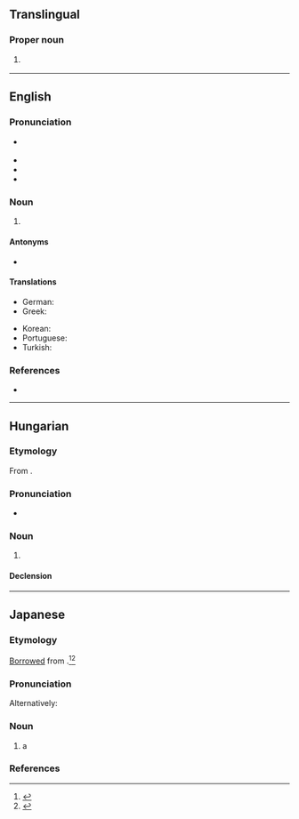 ==Translingual==

===Proper noun===
{{head|mul|proper noun}}
# {{label|mul|sports}} {{abbreviation of|lang=mul|Guinea}}

----

==English==

===Pronunciation===
* {{a|UK}} {{IPA|/ˈdʒiːjuːaɪ/|/ˈɡuː.i/|lang=en}}
* {{audio|en-us-GUI.ogg|Audio (US)|lang=en}}
* {{homophones|lang=en|gooey}}
* {{rhymes|uːi|lang=en}}

===Noun===
{{en-noun|GUIs}}

# {{lb|en|computing}} {{initialism of|graphical user interface|lang=en}}

====Antonyms====
* {{l|en|TUI}}

====Translations====
{{trans-top|acronym of graphical user interface}}
* German: {{t+|de|GUI|f}}
* Greek: {{t|el|ΓΠΔ}}
{{trans-mid}}
* Korean: {{t|ko|GUI|sc=Latn}}
* Portuguese: {{t+|pt|GUI|f}}
* Turkish: {{t+|tr|GKA|sc=Latn}}
{{trans-bottom}}

===References===
* {{pedia}}

----

==Hungarian==

===Etymology===
From {{etyl|en|hu}} {{m|en|GUI||graphical user interface}}.

===Pronunciation===
* {{hu-IPA}}

===Noun===
{{hu-noun|-k}}

# {{lb|hu|computing}} {{l|en|GUI}}

====Declension====
{{hu-infl-nom|GUI-|o}}{{hu-pos-tok|GUI-|ja}}

----

==Japanese==
{{swp|lang=ja|グラフィカルユーザインタフェース}}

===Etymology===
[[Appendix:Glossary#loanword|Borrowed]] from {{bor|ja|en|GUI}}.<ref name="DJR">{{R:Daijirin}}</ref><ref name="DJS">{{R:Daijisen}}</ref>

===Pronunciation===
{{ja-pron|ジーユーアイ|acc=5|acc_ref=DJR}}
Alternatively:
{{ja-pron|グイ}}
{{ja-pron|グーイ}}

===Noun===
{{ja-noun|ジーユーアイ|グイ|グーイ}}

# a {{l|en|GUI}} {{gl|graphical user interface}}

===References===
<references/>

{{topics|ja|Graphical user interface}}